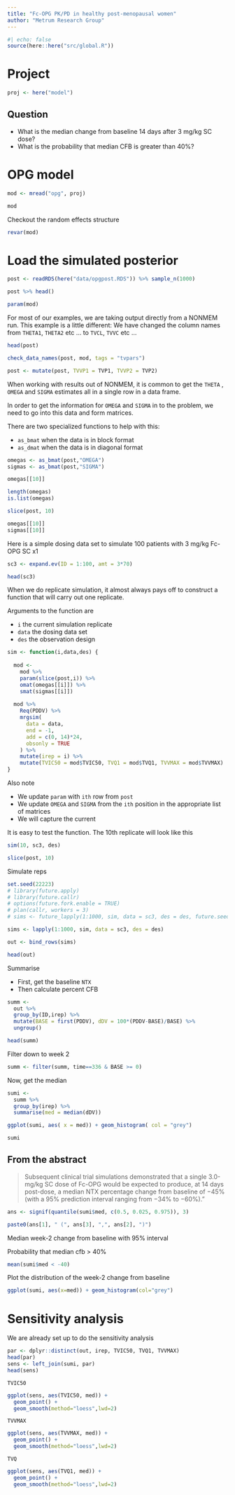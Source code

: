```yaml
---
title: "Fc-OPG PK/PD in healthy post-menopausal women"
author: "Metrum Research Group"
---
```


```r
#| echo: false
source(here::here("src/global.R"))
```

# Project
```r
proj <- here("model")
```

## Question
- What is the median change from baseline 14 days after 3 mg/kg SC dose?
- What is the probability that median CFB is greater than 40%?

# OPG model
```r
mod <- mread("opg", proj)

mod
```

Checkout the random effects structure
```r
revar(mod)
```


# Load the simulated posterior
```r
post <- readRDS(here("data/opgpost.RDS")) %>% sample_n(1000)

post %>% head()

param(mod)
```


For most of our examples, we are taking output directly
from a NONMEM run. This example is a little different:
We have changed the column names from `THETA1`, `THETA2` 
etc ... to `TVCL`, `TVVC` etc ...

```r
head(post)

check_data_names(post, mod, tags = "tvpars")
```

```r
post <- mutate(post, TVVP1 = TVP1, TVVP2 = TVP2)
```

When working with results out of NONMEM, it is common to get
the `THETA` , `OMEGA` and `SIGMA` estimates all in a single 
row in a data frame.  

In order to get the information for `OMEGA` and `SIGMA` in to 
the problem, we need to go into this data and 
form matrices.

There are two specialized functions to help with this:

- `as_bmat` when the data is in block format
- `as_dmat` when the data is in diagonal format

```r
omegas <- as_bmat(post,"OMEGA")
sigmas <- as_bmat(post,"SIGMA")

omegas[[10]]

length(omegas)
is.list(omegas)

slice(post, 10)

omegas[[10]]
sigmas[[10]]
```


Here is a simple dosing data set to simulate 100 patients with 
3 mg/kg Fc-OPG SC x1
```r
sc3 <- expand.ev(ID = 1:100, amt = 3*70)

head(sc3)
```

When we do replicate simulation, it almost always pays off
to construct a function that will carry out one
replicate.


Arguments to the function are

- `i` the current simulation replicate
- `data` the dosing data set
- `des` the observation design


```r
sim <- function(i,data,des) {
  
  mod <- 
    mod %>%
    param(slice(post,i)) %>%
    omat(omegas[[i]]) %>% 
    smat(sigmas[[i]])
  
  mod %>%
    Req(PDDV) %>%
    mrgsim(
      data = data, 
      end = -1, 
      add = c(0, 14)*24,
      obsonly = TRUE
    ) %>% 
    mutate(irep = i) %>% 
    mutate(TVIC50 = mod$TVIC50, TVQ1 = mod$TVQ1, TVVMAX = mod$TVVMAX)
}
```


Also note 

- We update `param` with `ith` row from `post`
- We update `OMEGA` and `SIGMA` from the `ith` position 
  in the appropriate list of matrices
- We will capture the current 


It is easy to test the function.  The 10th replicate will
look like this

```r
sim(10, sc3, des)

slice(post, 10)
```



Simulate reps
```r
set.seed(22223)
# library(future.apply)
# library(future.callr)
# options(future.fork.enable = TRUE)
# plan(callr, workers = 3)
# sims <- future_lapply(1:1000, sim, data = sc3, des = des, future.seed = TRUE) 

sims <- lapply(1:1000, sim, data = sc3, des = des) 

out <- bind_rows(sims)

head(out)
```

Summarise

- First, get the baseline `NTX`
- Then calculate percent CFB


```r
summ <- 
  out %>%
  group_by(ID,irep) %>%
  mutate(BASE = first(PDDV), dDV = 100*(PDDV-BASE)/BASE) %>%
  ungroup()

head(summ)
```



Filter down to week 2
```r
summ <- filter(summ, time==336 & BASE >= 0)
```


Now, get the median
```r
sumi <- 
  summ %>%
  group_by(irep) %>%
  summarise(med = median(dDV))

ggplot(sumi, aes( x = med)) + geom_histogram( col = "grey")

sumi
```


## From the abstract

> Subsequent clinical trial simulations demonstrated that a single 3.0-mg/kg SC dose of Fc-OPG would be expected to produce, at 14 days post-dose, a median NTX percentage change from baseline of −45% (with a 95% prediction interval ranging from −34% to −60%)."

```r
ans <- signif(quantile(sumi$med, c(0.5, 0.025, 0.975)), 3)

paste0(ans[1], " (", ans[3], ",", ans[2], ")")
```

Median week-2 change from baseline with 95% interval


Probability that median cfb > 40%
```r
mean(sumi$med < -40)
```



Plot the distribution of the week-2 change from baseline
```r
ggplot(sumi, aes(x=med)) + geom_histogram(col="grey")
```


# Sensitivity analysis

We are already set up to do the sensitivity analysis

```r
par <- dplyr::distinct(out, irep, TVIC50, TVQ1, TVVMAX)
head(par)
sens <- left_join(sumi, par)
head(sens)
```

`TVIC50`

```r
ggplot(sens, aes(TVIC50, med)) + 
  geom_point() + 
  geom_smooth(method="loess",lwd=2)
```

`TVVMAX`

```r
ggplot(sens, aes(TVVMAX, med)) + 
  geom_point() +
  geom_smooth(method="loess",lwd=2)
```


`TVQ`

```r
ggplot(sens, aes(TVQ1, med)) + 
  geom_point() +
  geom_smooth(method="loess",lwd=2)
```
